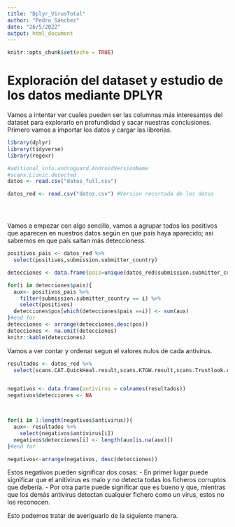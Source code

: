 ```yaml
---
title: "Dplyr_VirusTotal"
author: "Pedro Sánchez"
date: "26/5/2022"
output: html_document
---
```


```r
knitr::opts_chunk$set(echo = TRUE)
```

# Exploración del dataset y estudio de los datos mediante DPLYR
Vamos a intentar ver cuales pueden ser las columnas más interesantes del dataset para explorarlo en profundidad y sacar nuestras conclusiones. Primero vamos a importar los datos y cargar las librerias.
```r
library(dplyr)
library(tidyverse)
library(regexr)

#aditional_info.androguard.AndroidVersionName
#scans.Lionic.detected
datos <- read.csv("datos_full.csv")

datos_red <- read.csv("datos.csv") #Version recortada de los datos





```

Vamos a empezar con algo sencillo, vamos a agrupar todos los positivos que aparecen en nuestros datos según en que país haya aparecido; así sabremos en que país saltan más deteccioness.
```r
positivos_pais <- datos_red %>%
  select(positives,submission.submitter_country)

detecciones <- data.frame(pais=unique(datos_red$submission.submitter_country), pos = NA)

for(i in detecciones$pais){
  aux<- positivos_pais %>%
    filter(submission.submitter_country == i) %>%
    select(positives)
  detecciones$pos[which(detecciones$pais ==i)] <- sum(aux)
}#end for
detecciones <- arrange(detecciones,desc(pos))
detecciones <- na.omit(detecciones)
knitr::kable(detecciones)
```


Vamos a ver contar y ordenar segun el valores nulos de cada antivirus.
```r
resultados <- datos_red %>%
  select(scans.CAT.QuickHeal.result,scans.K7GW.result,scans.Trustlook.result,scans.Cyren.result,scans.SymantecMobileInsight.result,scans.Symantec.result,scans.ESET.NOD32.result,scans.Kaspersky.result,scans.DrWeb.result,scans.McAfee.GW.Edition.result,scans.McAfee.result,scans.Avast.Mobile.result,scans.Avast.result,scans.Avira.result,scans.Microsoft.result,scans.BitDefenderFalx.result,scans.AhnLab.V3.result,scans.Fortinet.result)


negativos <- data.frame(antivirus = colnames(resultados))
negativos$detecciones <- NA



for(i in 1:length(negativos$antivirus)){
  aux<- resultados %>%
    select(negativos$antivirus[i])
  negativos$detecciones[i] <- length(aux[is.na(aux)])
}#end for

negativos<-arrange(negativos, desc(detecciones))

```

Estos negativos pueden significar dos cosas:
- En primer lugar puede significar que el anitivirus es malo y no detecta todas los ficheros corruptos que debería.
- Por otra parte puede significar que es bueno y que, mientras que los demás antivirus detectan cualquier fichero como un virus, estos no los reconocen.

Esto podemos tratar de averiguarlo de la siguiente manera.


